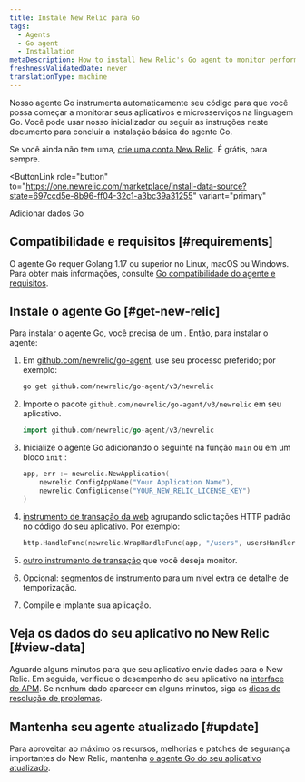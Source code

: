 ```yaml
---
title: Instale New Relic para Go
tags:
  - Agents
  - Go agent
  - Installation
metaDescription: How to install New Relic's Go agent to monitor performance of your Go language applications and microservices.
freshnessValidatedDate: never
translationType: machine
---
```


Nosso agente Go instrumenta automaticamente seu código para que você possa começar a monitorar seus aplicativos e microsserviços na linguagem Go. Você pode usar nosso inicializador ou seguir as instruções neste documento para concluir a instalação básica do agente Go.

Se você ainda não tem uma, [crie uma conta New Relic](https://newrelic.com/signup). É grátis, para sempre.

<ButtonLink
  role="button"
  to="https://one.newrelic.com/marketplace/install-data-source?state=697ccd5e-8b96-ff04-32c1-a3bc39a31255"
  variant="primary"
>
  Adicionar dados Go
</ButtonLink>

## Compatibilidade e requisitos [#requirements]

O agente Go requer Golang 1.17 ou superior no Linux, macOS ou Windows. Para obter mais informações, consulte [Go compatibilidade do agente e requisitos](/docs/agents/go-agent/get-started/go-agent-compatibility-requirements).

## Instale o agente Go [#get-new-relic]

Para instalar o agente Go, você precisa de um <InlinePopover type="licenseKey"/>. Então, para instalar o agente:

1. Em [github.com/newrelic/go-agent](https://github.com/newrelic/go-agent), use seu processo preferido; por exemplo:

   ```bash
   go get github.com/newrelic/go-agent/v3/newrelic
   ```

2. Importe o pacote `github.com/newrelic/go-agent/v3/newrelic` em seu aplicativo.

   ```go
   import github.com/newrelic/go-agent/v3/newrelic
   ```

3. Inicialize o agente Go adicionando o seguinte na função `main` ou em um bloco `init` :

   ```go
   app, err := newrelic.NewApplication(
       newrelic.ConfigAppName("Your Application Name"),
       newrelic.ConfigLicense("YOUR_NEW_RELIC_LICENSE_KEY")
   )
   ```

4. [instrumento de transação da web](/docs/agents/go-agent/get-started/instrument-go-transactions#http-handler-txns) agrupando solicitações HTTP padrão no código do seu aplicativo. Por exemplo:

   ```go
   http.HandleFunc(newrelic.WrapHandleFunc(app, "/users", usersHandler))
   ```

5. [outro instrumento de transação](/docs/agents/go-agent/get-started/instrument-go-transactions) que você deseja monitor.

6. Opcional: [segmentos](/docs/agents/go-agent/get-started/instrument-go-segments) de instrumento para um nível extra de detalhe de temporização.

7. Compile e implante sua aplicação.

## Veja os dados do seu aplicativo no New Relic [#view-data]

Aguarde alguns minutos para que seu aplicativo envie dados para o New Relic. Em seguida, verifique o desempenho do seu aplicativo na [interface do APM](/docs/apm/applications-menu/monitoring/apm-overview-page). Se nenhum dado aparecer em alguns minutos, siga as [dicas de resolução de problemas](/docs/agents/go-agent/troubleshooting/no-data-appears-go).

<InstallFeedback/>

## Mantenha seu agente atualizado [#update]

Para aproveitar ao máximo os recursos, melhorias e patches de segurança importantes do New Relic, mantenha [o agente Go do seu aplicativo atualizado](/docs/agents/go-agent/installation/update-go-agent).